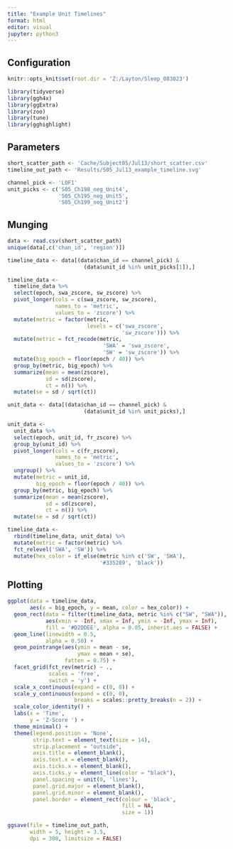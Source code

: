 ---
title: "Example Unit Timelines"
format: html
editor: visual
jupyter: python3
---

## Configuration

```{r, setup, include = FALSE}
knitr::opts_knit$set(root.dir = 'Z:/Layton/Sleep_083023')
```

```{r}
library(tidyverse)
library(ggh4x)
library(ggExtra)
library(zoo)
library(tune)
library(gghighlight)
```

## Parameters

```{r}
short_scatter_path <- 'Cache/Subject05/Jul13/short_scatter.csv'
timeline_out_path <- 'Results/S05_Jul13_example_timeline.svg'

channel_pick <- 'LOF1'
unit_picks <- c('S05_Ch198_neg_Unit4',
                'S05_Ch195_neg_Unit5',
                'S05_Ch199_neg_Unit2')
```

## Munging

```{r}
data <- read.csv(short_scatter_path)
unique(data[,c('chan_id', 'region')])
```

```{r}
timeline_data <- data[(data$chan_id == channel_pick) & 
                        (data$unit_id %in% unit_picks[1]),]

timeline_data <- 
  timeline_data %>%
  select(epoch, swa_zscore, sw_zscore) %>%
  pivot_longer(cols = c(swa_zscore, sw_zscore),
               names_to = 'metric',
               values_to = 'zscore') %>%
  mutate(metric = factor(metric,
                         levels = c('swa_zscore',
                                    'sw_zscore'))) %>%
  mutate(metric = fct_recode(metric, 
                              'SWA' = 'swa_zscore', 
                              'SW' = 'sw_zscore')) %>%
  mutate(big_epoch = floor(epoch / 40)) %>%
  group_by(metric, big_epoch) %>%
  summarize(mean = mean(zscore),
            sd = sd(zscore),
            ct = n()) %>%
  mutate(se = sd / sqrt(ct))
```

```{r}
unit_data <- data[(data$chan_id == channel_pick) & 
                        (data$unit_id %in% unit_picks),]

unit_data <- 
  unit_data %>%
  select(epoch, unit_id, fr_zscore) %>%
  group_by(unit_id) %>%
  pivot_longer(cols = c(fr_zscore),
               names_to = 'metric',
               values_to = 'zscore') %>%
  ungroup() %>%
  mutate(metric = unit_id,
         big_epoch = floor(epoch / 40)) %>% 
  group_by(metric, big_epoch) %>%
  summarize(mean = mean(zscore),
            sd = sd(zscore),
            ct = n()) %>%
  mutate(se = sd / sqrt(ct))
```

```{r}
timeline_data <- 
  rbind(timeline_data, unit_data) %>%
  mutate(metric = factor(metric) %>% 
  fct_relevel('SWA', 'SW')) %>% 
  mutate(hex_color = if_else(metric %in% c('SW', 'SWA'), 
                             '#335289', 'black'))
```

## Plotting

```{r}
ggplot(data = timeline_data, 
       aes(x = big_epoch, y = mean, color = hex_color)) +
  geom_rect(data = filter(timeline_data, metric %in% c("SW", "SWA")),
            aes(xmin = -Inf, xmax = Inf, ymin = -Inf, ymax = Inf),
            fill = '#D2DDEE', alpha = 0.05, inherit.aes = FALSE) +
  geom_line(linewidth = 0.5,
            alpha = 0.50) +
  geom_pointrange(aes(ymin = mean - se, 
                      ymax = mean + se),
                  fatten = 0.75) + 
  facet_grid(fct_rev(metric) ~ ., 
             scales = 'free', 
             switch = 'y') + 
  scale_x_continuous(expand = c(0, 0)) +
  scale_y_continuous(expand = c(0, 0),
                     breaks = scales::pretty_breaks(n = 2)) +
  scale_color_identity() + 
  labs(x = 'Time', 
       y = 'Z-Score ') +
  theme_minimal() + 
  theme(legend.position = 'None', 
        strip.text = element_text(size = 14),
        strip.placement = "outside",
        axis.title = element_blank(),
        axis.text.x = element_blank(),
        axis.ticks.x = element_blank(),
        axis.ticks.y = element_line(color = "black"),
        panel.spacing = unit(0, 'lines'),
        panel.grid.major = element_blank(),
        panel.grid.minor = element_blank(),
        panel.border = element_rect(colour = 'black', 
                                    fill = NA, 
                                    size = 1))
```

```{r}
ggsave(file = timeline_out_path, 
       width = 5, height = 3.5, 
       dpi = 300, limitsize = FALSE)
```
